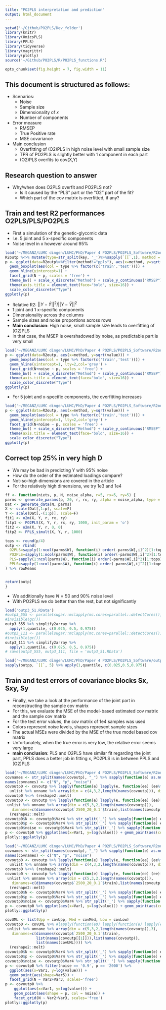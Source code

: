 ```yaml
---
title: "PO2PLS interpretation and prediction"
output: html_document
---
```



```r
setwd('~/Github/PO2PLS/Dev_folder')
library(knitr)
library(OmicsPLS)
library(PPLS)
library(tidyverse)
library(magrittr)
library(plotly)
source('~/Github/PO2PLS/R/PO2PLS_functions.R')

opts_chunk$set(fig.height = 7, fig.width = 11)
```


## This document is structured as follows:

- Scenarios:
    - Noise
    - Sample size
    - Dimensionality of $x$
    - Number of components
- Error measure
    - RMSEP
    - True Positive rate
    - MSE covariance
- Main conclusion
    - Overfitting of (O2)PLS in high noise level with small sample size 
    - TPR of PO2PLS is slightly better with 1 component in each part
    - (O2)PLS overfits to cov(X,Y)

## Research question to answer

- Why/when does O2PLS overfit and PO2PLS not? 
    - Is it caused by the "PLS" part or the "O2" part of the fit?
    - Which part of the cov matrix is overfitted, if any?


## Train and test R2 performances O2PLS/PLS/PO2PLS

- First a simulation of the genetic-glycomic data
- I.e. 5 joint and 5 x-specific components
- Noise level in x however around 95%

```r
load('~/MEGANZ/LUMC dingen/LUMC/PhD/Paper 4 PO2PLS/PO2PLS_Software/R2outp_all.RData')
R2outp %<>% mutate(type=str_split(key, '_')%>%sapply(`[[`,1), method = str_split(key, '_')%>%sapply(`[[`,2)) %>% select(-key)
p <- ggplot(data=R2outp%>%filter(method!="ppls"), aes(x=method, y=sqrt(value))) +
  geom_boxplot(aes(col = type %>% factor(c('train','test')))) +
  geom_hline(yintercept=1) +
  facet_grid(N ~ p, scales = 'free') +
  theme_bw() + scale_x_discrete("Method") + scale_y_continuous("RMSEP") +
  theme(axis.title = element_text(face="bold", size=16)) +
  scale_color_discrete("Type")
ggplotly(p)
```



- Relative R2: $||Y-\hat{Y}||^2/||Y-\bar{Y}||^2$ 
- 1 joint and 1 x-specific components
- Dimensionality across the columns
- Sample sizes and noise proportions across rows
- **Main conclusion**: High noise, small sample size leads to overfitting of (O2)PLS
- In that case, the MSEP is overshadowed by noise, as predictable part is very small


```r
load('~/MEGANZ/LUMC dingen/LUMC/PhD/Paper 4 PO2PLS/PO2PLS_Software/R2outp_all2_nois.RData')
p <- ggplot(data=R2outp, aes(x=method, y=sqrt(value))) +
  geom_boxplot(aes(col = type %>% factor(c('train','test')))) +
  geom_hline(yintercept=1, lty=2,col='grey') +
  facet_grid(N+noise ~ p, scales = 'free') +
  theme_bw() + scale_x_discrete("Method") + scale_y_continuous("RMSEP") +
  theme(axis.title = element_text(face="bold", size=16)) +
  scale_color_discrete("Type")
ggplotly(p)
```

- For 5 joint and x-specific components, the overfitting increases

```r
load('~/MEGANZ/LUMC dingen/LUMC/PhD/Paper 4 PO2PLS/PO2PLS_Software/R2outp_all35comp_nois.RData')
p <- ggplot(data=R2outp, aes(x=method, y=sqrt(value))) +
  geom_boxplot(aes(col = type %>% factor(c('train','test')))) +
  geom_hline(yintercept=1, lty=2,col='grey') +
  facet_grid(N+noise ~ p, scales = 'free') +
  theme_bw() + scale_x_discrete("Method") + scale_y_continuous("RMSEP") +
  theme(axis.title = element_text(face="bold", size=16)) +
  scale_color_discrete("Type")
ggplotly(p)
```

## Correct top 25% in very high D

- We may be bad in predicting Y with 95% noise
- How do the order of the estimated loadings compare?
- Not-so-high dimensions are covered in the article
- For the relatively high dimensions, we try 1e3 and 1e4

```r
ff <- function(niets, p, N, noise_alpha, r=5, rx=5, ry=5) {
parms <- generate_params(p, 20, r, rx, ry, alpha = noise_alpha, type = 'r')
Dat <- generate_data(N, parms)
X <- scale(Dat[,1:p], scale=F)
Y <- scale(Dat[,-(1:p)], scale=F)
fit1 <- o2m(X, Y, r, rx, ry)
fitp1 <- PO2PLS(X, Y, r, rx, ry, 1000, init_param = 'o')
fit2 <- o2m(X, Y, r, 0, 0)
fitp2 <- PPLS_simult(X, Y, r, 1000)

tops <- round(p/4)
outp <- rbind(
  O2PLS=sapply(1:ncol(parms$W), function(i) order(-parms$W[,i]^2)[1:tops] %in% order(-fit1$W.[,i]^2)[1:tops] %>% mean),
  PO2PLS=sapply(1:ncol(parms$W), function(i) order(-parms$W[,i]^2)[1:tops] %in% order(-fitp1$p$W[,i]^2)[1:tops] %>% mean),
  PLS=sapply(1:ncol(parms$W), function(i) order(-parms$W[,i]^2)[1:tops] %in% order(-fit2$W.[,i]^2)[1:tops] %>% mean),
  PPLS=sapply(1:ncol(parms$W), function(i) order(-parms$W[,i]^2)[1:tops] %in% order(-fitp2$e$W[,i]^2)[1:tops] %>% mean)
) %>% rowMeans


return(outp)
}

```

- We additionally have $N=50$ and 90% noise level
- With PO2PLS we do better than the rest, but not significantly


```r
load('outp3_51.RData')
#outp3_555 <- parallelsugar::mclapply(mc.cores=parallel::detectCores(), X = 1:100, FUN = ff, p=1e3, N = 50, noise_alpha=0.9)
#invisible(gc())
outp3_555 %>% simplify2array %>% 
  apply(1,quantile, c(0.025, 0.5, 0.975))
#outp3_111 <- parallelsugar::mclapply(mc.cores=parallel::detectCores(), X = 1:100, FUN = ff, p=1e3, N = 50, noise_alpha=0.9, r=1, rx=1, ry=1)
#invisible(gc())
outp3_111 %>% simplify2array %>% 
  apply(1,quantile, c(0.025, 0.5, 0.975))
# save(outp3_555, outp3_111, file = 'outp3_51.RData')

load('~/MEGANZ/LUMC dingen/LUMC/PhD/Paper 4 PO2PLS/PO2PLS_Software/outpp_data550.RData')
sapply(outpp, `[[`, 5) %>% apply(1,quantile, c(0.025,0.5,0.975))
```



## Train and test errors of covariance blocks Sx, Sxy, Sy

- Finally, we take a look at the performance of the joint part in reconstructing the sample cov matrix
- For this, we evaluate the MSE of the model-based estimated cov matrix and the sample cov matrix
- For the test error values, the cov matrix of 1e4 samples was used
- Colors represent noise levels, shapes represent sample sizes
- The actual MSEs were divided by the MSE of the true model based cov matrix
- Unfortunately, when the true error is very low, the relative error seems very large
- **main conclusion**: PLS and O2PLS have similar fit regarding the joint part, PPLS does a better job in fitting x, PO2PLS is in between PPLS and (O2)PLS

```r
load('~/MEGANZ/LUMC dingen/LUMC/PhD/Paper 4 PO2PLS/PO2PLS_Software/R2outp_all2_nois.RData')
covnames <- str_split(names(covoutp), "_") %>% sapply(function(e) as.numeric(e[1:3])) %>% t %>% as_tibble
names(covnames) <- c("N", "p", "noise")
covoutp0 <- covoutp %>% lapply(function(e) lapply(e, function(ee) (ee%*%diag(1/ee[5,],3))[1:4,])) %>%
  unlist %>% unname %>% array(dim = c(4,3,2,length(names(covoutp))), dimnames=c(dimnames(covoutp$`2500_20_0.1`$train[-5,]),list(names(covoutp[[1]])),list(names(covoutp))))
covoutp0 %<>% (reshape2::melt) 
covoutp0 <- covoutp %>% lapply(function(e) lapply(e, function(ee) (ee)[1:5,])) %>%
 unlist %>% unname %>% array(dim = c(5,3,2,length(names(covoutp))),
   dimnames=c(dimnames(covoutp$`2500_20_0.1`$train),list(names(covoutp[[1]])),list(names(covoutp)))) %>%
  (reshape2::melt)
covoutp0$N <- covoutp0$Var4 %>% str_split('_') %>% sapply(function(e) e[[1]]) %>% as.numeric
covoutp0$p <- covoutp0$Var4 %>% str_split('_') %>% sapply(function(e) e[[2]])
covoutp0$noise <- covoutp0$Var4 %>% str_split('_') %>% sapply(function(e) e[[3]])
p <- covoutp0 %>% ggplot(aes(x=Var1, y=log(value))) + geom_point(aes(col=noise, shape=p)) + facet_grid(N ~ Var2+Var3, scales='free')
plotly::ggplotly(p)
```

```r
load('~/MEGANZ/LUMC dingen/LUMC/PhD/Paper 4 PO2PLS/PO2PLS_Software/R2outp_all45comp_nois.RData')
covnames <- str_split(names(covoutp), "_") %>% sapply(function(e) as.numeric(e[1:3])) %>% t %>% as_tibble
names(covnames) <- c("N", "p", "noise")
covoutp0 <- covoutp %>% lapply(function(e) lapply(e, function(ee) (ee%*%diag(1/ee[5,],3))[1:4,])) %>%
  unlist %>% unname %>% array(dim = c(4,3,2,length(names(covoutp))), dimnames=c(dimnames(covoutp$`2500_20_0.1`$train[-5,]),list(names(covoutp[[1]])),list(names(covoutp))))
covoutp0 %<>% (reshape2::melt) 
covoutp0 <- covoutp %>% lapply(function(e) lapply(e, function(ee) (ee)[1:5,])) %>%
 unlist %>% unname %>% array(dim = c(5,3,2,length(names(covoutp))),
   dimnames=c(dimnames(covoutp$`2500_20_0.1`$train),list(names(covoutp[[1]])),list(names(covoutp)))) %>%
  (reshape2::melt)
covoutp0$N <- covoutp0$Var4 %>% str_split('_') %>% sapply(function(e) e[[1]]) %>% as.numeric
covoutp0$p <- covoutp0$Var4 %>% str_split('_') %>% sapply(function(e) e[[2]])
covoutp0$noise <- covoutp0$Var4 %>% str_split('_') %>% sapply(function(e) e[[3]])
p <- covoutp0 %>% ggplot(aes(x=Var1, y=log(value))) + geom_point(aes(col=noise, shape=p)) + facet_grid(N ~ Var2+Var3, scales='free')
plotly::ggplotly(p)
```



```r
covUML <- list(Upp = covUpp, Med = covMed, Low = covLow)
covoutp0 <- covUML %>% #lapply(function(e0) lapply(function(e) lapply(e, function(ee) (ee)[1:5,]))) %>%
 unlist %>% unname %>% array(dim = c(5,3,2,length(names(covoutp)),3),
   dimnames=c(dimnames(covoutp$`2500_20_0.1`$train),
              list(names(covoutp[[1]])),list(names(covoutp)),
              list(names(covUML)))) %>%
  (reshape2::melt)
covoutp0$N <- covoutp0$Var4 %>% str_split('_') %>% sapply(function(e) e[[1]]) %>% as.numeric
covoutp0$p <- covoutp0$Var4 %>% str_split('_') %>% sapply(function(e) e[[2]])
covoutp0$noise <- covoutp0$Var4 %>% str_split('_') %>% sapply(function(e) e[[3]])
p <- covoutp0 %>% filter(noise == '0.9', p == '2000') %>% 
  ggplot(aes(x=Var1, y=log(value))) + 
  geom_point(aes(shape=Var5)) + 
  facet_grid(N ~ Var2+Var3, scales='free')
p <- covoutp0 %>% 
    ggplot(aes(x=Var1, y=log(value))) + 
    geom_point(aes(shape = p, col = noise)) + 
    facet_grid(N ~ Var2+Var3, scales='free')
plotly::ggplotly(p)
```

